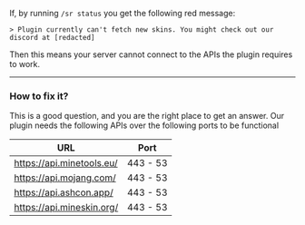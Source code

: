 If, by running `/sr status` you get the following red message:

`> Plugin currently can't fetch new skins. You might check out our discord at [redacted]`

Then this means your server cannot connect to the APIs the plugin requires to work.

--- 

### How to fix it?

This is a good question, and you are the right place to get an answer.
Our plugin needs the following APIs over the following ports to be functional

| URL                       | Port     |
|---------------------------|----------|
| https://api.minetools.eu/ | 443 - 53 |
| https://api.mojang.com/   | 443 - 53 |
| https://api.ashcon.app/   | 443 - 53 |
| https://api.mineskin.org/ | 443 - 53 |

